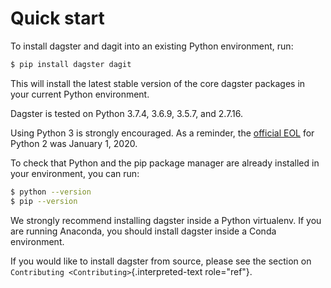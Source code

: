 # Quick start

To install dagster and dagit into an existing Python environment, run:

```bash
$ pip install dagster dagit
```

This will install the latest stable version of the core dagster packages
in your current Python environment.

Dagster is tested on Python 3.7.4, 3.6.9, 3.5.7, and 2.7.16.

Using Python 3 is strongly encouraged. As a reminder, the [official
EOL](https://www.python.org/doc/sunset-python-2/) for Python 2 was
January 1, 2020.

To check that Python and the pip package manager are already installed
in your environment, you can run:

```bash
$ python --version
$ pip --version
```

We strongly recommend installing dagster inside a Python virtualenv. If
you are running Anaconda, you should install dagster inside a Conda
environment.

If you would like to install dagster from source, please see the section
on `Contributing <Contributing>`{.interpreted-text role="ref"}.
